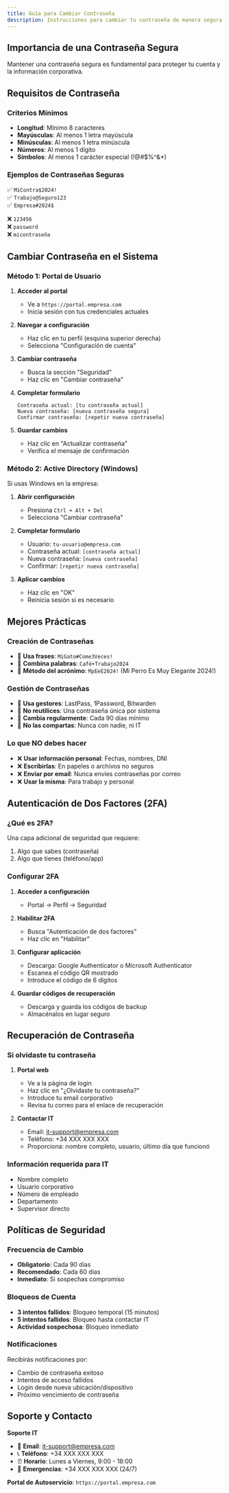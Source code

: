 ```yaml
---
title: Guía para Cambiar Contraseña
description: Instrucciones para cambiar tu contraseña de manera segura
---
```


## Importancia de una Contraseña Segura

Mantener una contraseña segura es fundamental para proteger tu cuenta y la información corporativa.

## Requisitos de Contraseña

### Criterios Mínimos

- **Longitud**: Mínimo 8 caracteres
- **Mayúsculas**: Al menos 1 letra mayúscula
- **Minúsculas**: Al menos 1 letra minúscula
- **Números**: Al menos 1 dígito
- **Símbolos**: Al menos 1 carácter especial (!@#$%^&\*)

### Ejemplos de Contraseñas Seguras

✅ `MiContra$2024!`  
✅ `Trabajo@Seguro123`  
✅ `Empresa#2024$`

❌ `123456`  
❌ `password`  
❌ `micontraseña`

## Cambiar Contraseña en el Sistema

### Método 1: Portal de Usuario

1. **Acceder al portal**
   - Ve a `https://portal.empresa.com`
   - Inicia sesión con tus credenciales actuales

2. **Navegar a configuración**
   - Haz clic en tu perfil (esquina superior derecha)
   - Selecciona "Configuración de cuenta"

3. **Cambiar contraseña**
   - Busca la sección "Seguridad"
   - Haz clic en "Cambiar contraseña"

4. **Completar formulario**

   ```
   Contraseña actual: [tu contraseña actual]
   Nueva contraseña: [nueva contraseña segura]
   Confirmar contraseña: [repetir nueva contraseña]
   ```

5. **Guardar cambios**
   - Haz clic en "Actualizar contraseña"
   - Verifica el mensaje de confirmación

### Método 2: Active Directory (Windows)

Si usas Windows en la empresa:

1. **Abrir configuración**
   - Presiona `Ctrl + Alt + Del`
   - Selecciona "Cambiar contraseña"

2. **Completar formulario**
   - Usuario: `tu-usuario@empresa.com`
   - Contraseña actual: `[contraseña actual]`
   - Nueva contraseña: `[nueva contraseña]`
   - Confirmar: `[repetir nueva contraseña]`

3. **Aplicar cambios**
   - Haz clic en "OK"
   - Reinicia sesión si es necesario

## Mejores Prácticas

### Creación de Contraseñas

- 🎯 **Usa frases**: `MiGato#Come3Veces!`
- 🎯 **Combina palabras**: `Café+Trabajo2024`
- 🎯 **Método del acrónimo**: `MpEeE2024!` (Mi Perro Es Muy Elegante 2024!)

### Gestión de Contraseñas

- 📱 **Usa gestores**: LastPass, 1Password, Bitwarden
- 📱 **No reutilices**: Una contraseña única por sistema
- 📱 **Cambia regularmente**: Cada 90 días mínimo
- 📱 **No las compartas**: Nunca con nadie, ni IT

### Lo que NO debes hacer

- ❌ **Usar información personal**: Fechas, nombres, DNI
- ❌ **Escribirlas**: En papeles o archivos no seguros
- ❌ **Enviar por email**: Nunca envíes contraseñas por correo
- ❌ **Usar la misma**: Para trabajo y personal

## Autenticación de Dos Factores (2FA)

### ¿Qué es 2FA?

Una capa adicional de seguridad que requiere:

1. Algo que sabes (contraseña)
2. Algo que tienes (teléfono/app)

### Configurar 2FA

1. **Acceder a configuración**
   - Portal → Perfil → Seguridad

2. **Habilitar 2FA**
   - Busca "Autenticación de dos factores"
   - Haz clic en "Habilitar"

3. **Configurar aplicación**
   - Descarga: Google Authenticator o Microsoft Authenticator
   - Escanea el código QR mostrado
   - Introduce el código de 6 dígitos

4. **Guardar códigos de recuperación**
   - Descarga y guarda los códigos de backup
   - Almacénalos en lugar seguro

## Recuperación de Contraseña

### Si olvidaste tu contraseña

1. **Portal web**
   - Ve a la página de login
   - Haz clic en "¿Olvidaste tu contraseña?"
   - Introduce tu email corporativo
   - Revisa tu correo para el enlace de recuperación

2. **Contactar IT**
   - Email: it-support@empresa.com
   - Teléfono: +34 XXX XXX XXX
   - Proporciona: nombre completo, usuario, último día que funcionó

### Información requerida para IT

- Nombre completo
- Usuario corporativo
- Número de empleado
- Departamento
- Supervisor directo

## Políticas de Seguridad

### Frecuencia de Cambio

- **Obligatorio**: Cada 90 días
- **Recomendado**: Cada 60 días
- **Inmediato**: Si sospechas compromiso

### Bloqueos de Cuenta

- **3 intentos fallidos**: Bloqueo temporal (15 minutos)
- **5 intentos fallidos**: Bloqueo hasta contactar IT
- **Actividad sospechosa**: Bloqueo inmediato

### Notificaciones

Recibirás notificaciones por:

- Cambio de contraseña exitoso
- Intentos de acceso fallidos
- Login desde nueva ubicación/dispositivo
- Próximo vencimiento de contraseña

## Soporte y Contacto

**Soporte IT**

- 📧 **Email**: it-support@empresa.com
- 📞 **Teléfono**: +34 XXX XXX XXX
- ⏰ **Horario**: Lunes a Viernes, 9:00 - 18:00
- 🚨 **Emergencias**: +34 XXX XXX XXX (24/7)

**Portal de Autoservicio**: `https://portal.empresa.com`
